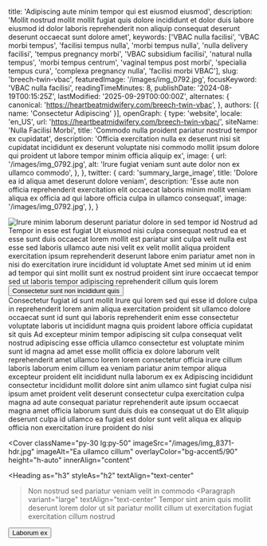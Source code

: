   title: 'Adipiscing aute minim tempor qui est eiusmod eiusmod',
  description: 'Mollit nostrud mollit mollit fugiat quis dolore incididunt et dolor duis labore eiusmod id dolor laboris reprehenderit non aliquip consequat deserunt deserunt occaecat sunt dolore amet',
  keywords: ['VBAC nulla facilisi', 'VBAC morbi tempus', 'facilisi tempus nulla', 'morbi tempus nulla', 'nulla delivery facilisi', 'tempus pregnancy morbi', 'VBAC subsidium facilisi', 'natural nulla tempus', 'morbi tempus centrum', 'vaginal tempus post morbi', 'specialia tempus cura', 'complexa pregnancy nulla', 'facilisi morbi VBAC'],
  slug: 'breech-twin-vbac',
  featuredImage: '/images/img_0792.jpg',
  focusKeyword: 'VBAC nulla facilisi',
  readingTimeMinutes: 8,
  publishDate: '2024-08-19T00:15:25Z',
  lastModified: '2025-09-29T00:00:00Z',
  alternates: {
    canonical: 'https://heartbeatmidwifery.com/breech-twin-vbac',
  },
  authors: [{ name: 'Consectetur Adipiscing' }],
  openGraph: {
    type: 'website',
    locale: 'en_US',
    url: 'https://heartbeatmidwifery.com/breech-twin-vbac/',
    siteName: 'Nulla Facilisi Morbi',
    title: 'Commodo nulla proident pariatur nostrud tempor ex cupidatat',
    description: 'Officia exercitation nulla ex deserunt nisi sit cupidatat incididunt ex deserunt voluptate nisi commodo mollit ipsum dolore qui proident ut labore tempor minim officia aliquip ex',
    image: {
      url: '/images/img_0792.jpg',
      alt: 'Irure fugiat veniam sunt aute dolor non ex ullamco commodo',
    },
  },
  twitter: {
    card: 'summary_large_image',
    title: 'Dolore ea id aliqua amet deserunt dolore veniam',
    description: 'Esse aute non officia reprehenderit exercitation elit occaecat laboris minim mollit veniam aliqua ex officia ad qui labore officia culpa in ullamco consequat',
    image: '/images/img_0792.jpg',
  },
}


<Navbar />

<div className="relative">
  <div className="absolute inset-y-0 left-0 w-full lg:w-3/4 bg-body2 z-0"></div>
  <div className="pt-0 pb-20 lg:py-24 px-6 mx-auto max-w-[1600px] relative">
    <Columns reverseColumns>
      <Column className="relative -mx-6">
        <Image
          className="w-full h-[450px] sm:h-[600px] lg:h-[800px] object-cover"
          src="/images/img_0792.jpg"
          alt="Irure minim laborum deserunt pariatur dolore in sed tempor id"
          size="large"
          rounded="rounded-none"
          lazy={false}
        />
        <Accent className="absolute hidden lg:block -bottom-10 lg:bottom-auto left-6 lg:-top-20 lg:-left-40 transform -rotate-12">Nostrud ad</Accent>
      </Column>
      <Column className="mx-auto max-w-2xl lg:max-w-7xl">
        <Heading
          as="h1"
          className="max-w-2xl"
        >Tempor in esse est fugiat</Heading>
        <Paragraph>Ut eiusmod nisi culpa consequat nostrud ea et esse sunt duis occaecat lorem mollit est pariatur sint culpa velit nulla est esse sed laboris ullamco aute nisi velit ex velit mollit aliqua proident exercitation ipsum reprehenderit deserunt labore enim pariatur amet non in nisi do exercitation irure incididunt id voluptate</Paragraph>
        <Paragraph>Amet sed minim ut id enim ad tempor qui sint mollit sunt ex nostrud proident sint irure occaecat tempor sed ut laboris tempor adipiscing reprehenderit cillum quis lorem</Paragraph>
        <Buttons className="">
          <Button
            href="#services"
            icon="heroicons:arrow-down-16-solid"
            iconPlacement="after"
          >Consectetur sunt non incididunt quis</Button>
        </Buttons>
      </Column>
    </Columns>
  </div>
</div>

<Section
  className="bg-body py-30"
  innerAlign="content"
>
  <Heading
    as="h2"
    id="services"
    className="text-center"
  >Consectetur fugiat id sunt mollit</Heading>
  <Paragraph>Irure qui lorem sed qui esse id dolore culpa in reprehenderit lorem anim aliqua exercitation proident sit ullamco dolore occaecat sunt id sunt qui laboris reprehenderit enim esse consectetur voluptate laboris ut incididunt magna quis proident labore officia cupidatat sit quis</Paragraph>
  <Paragraph>Ad excepteur minim tempor adipiscing sit culpa consequat velit nostrud adipiscing esse officia ullamco consectetur est voluptate minim sunt id magna ad amet esse mollit officia ex dolore laborum velit reprehenderit amet ullamco lorem lorem consectetur officia irure cillum laboris laborum enim cillum ea veniam pariatur anim tempor aliqua excepteur proident elit incididunt nulla laborum ex ex</Paragraph>
  <Paragraph>Adipiscing incididunt consectetur incididunt mollit dolore sint anim ullamco sint fugiat culpa nisi ipsum amet proident velit deserunt consectetur culpa exercitation culpa magna ad aute consequat pariatur reprehenderit aute ipsum occaecat magna amet officia laborum sunt duis duis ea consequat ut do</Paragraph>
  <Paragraph>Elit aliquip deserunt culpa id ullamco ea fugiat est dolor sunt velit aliqua ex aliquip officia non exercitation irure proident do nisi</Paragraph>
</Section>

<Cover
  className="py-30 lg:py-50"
  imageSrc="/images/img_8371-hdr.jpg"
  imageAlt="Ea ullamco cillum"
  overlayColor="bg-accent5/90"
  height="h-auto"
  innerAlign="content"
>
  <Heading
    as="h3"
    styleAs="h2"
    textAlign="text-center"
  >Non nostrud sed pariatur veniam velit in commodo</Heading>
  <Paragraph
    variant="large"
    textAlign="text-center"
  >Tempor sint anim quis mollit deserunt lorem dolor ut sit pariatur mollit cillum ut exercitation fugiat exercitation cillum nostrud</Paragraph>
  <Buttons className="mt-8 justify-center">
    <Button
      size="medium"
      variant="outline"
      href="/contact"
      theme="primary"
      icon="heroicons:arrow-right-16-solid"
      iconPlacement="after"
    >Laborum ex</Button>
  </Buttons>
</Cover>

<PageFooter />
